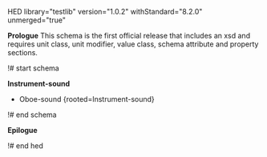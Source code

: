 HED library="testlib" version="1.0.2" withStandard="8.2.0" unmerged="true"

'''Prologue'''
This schema is the first official release that includes an xsd and requires unit class, unit modifier, value class, schema attribute and property sections.

!# start schema

'''Instrument-sound'''
* Oboe-sound {rooted=Instrument-sound}


!# end schema

'''Epilogue'''

!# end hed